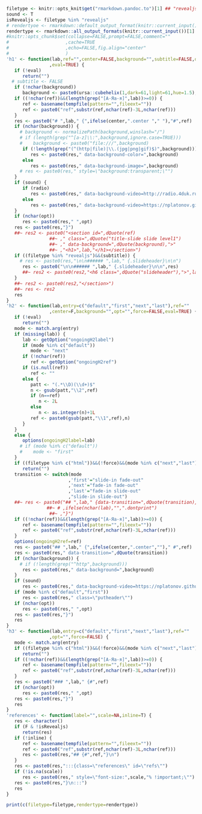 ```r
filetype <- knitr::opts_knit$get("rmarkdown.pandoc.to")[1] ## "revealjs" "html"
sound <- T
isRevealjs <- filetype %in% "revealjs"
# rendertyoe <- rmarkdown::default_output_format(knitr::current_input())$name
rendertype <- rmarkdown::all_output_formats(knitr::current_input())[1]
#knitr::opts_chunk$set(collapse=FALSE,prompt=FALSE,comment=""
#                     ,cache=TRUE
#                     ,echo=FALSE,fig.align="center"
#                     )
'h1' <- function(lab,ref="",center=FALSE,background="",subtitle=FALSE,opt="",radio=F
                ,eval=TRUE) {
   if (!eval)
      return("")
  # subtitle <- FALSE
   if (!nchar(background))
      background <- paste0(ursa::cubehelix(1,dark=61,light=61,hue=1.5),"B0")
   if ((!nchar(ref))&&(length(grep("[А-Яа-я]",lab))>=0)) {
      ref <- basename(tempfile(pattern="",fileext=""))
      ref <- paste0("ref",substr(ref,nchar(ref)-3L,nchar(ref)))
   }
   res <- paste0("# ",lab," {",ifelse(center,".center "," "),"#",ref)
   if (nchar(background)) {
     # background <- normalizePath(background,winslash="/")
     # if (length(grep("^[a-z]\\:",background,ignore.case=TRUE)))
     #    background <- paste0("file:///",background)
      if (!length(grep("(^(http|file)|\\.(jpg|png|gif)$)",background)))
         res <- paste0(res," data-background-color=",background)
      else
         res <- paste0(res," data-background-image=",background)
     # res <- paste0(res," style=\"background:transparent;\"")
   }
   if (sound) {
      if (radio)
         res <- paste0(res," data-background-video=http://radio.4duk.ru/4duk64.mp3")
      else
         res <- paste0(res," data-background-video=https://nplatonov.github.io/transition-dong.mp3")
   }
   if (nchar(opt))
      res <- paste0(res," ",opt)
   res <- paste0(res,"}")
   ##~ res2 <- paste0("<section id=",dQuote(ref)
                ##~ ," class=",dQuote("title-slide slide level1")
                ##~ ," data-background=",dQuote(background),">"
                ##~ ,"<h1>",lab,"</h1></section>")
   if ((filetype %in% "revealjs")&&(subtitle)) {
     # res <- paste0(res,"\n\n###### ",lab," {.slideheader}\n\n")
      res <- paste0("\n\n###### ",lab," {.slideheader}\n\n",res)
      ##~ res2 <- paste0(res2,"<h6 class=",dQuote("slideheader"),">",lab,"</h6>")
   }
   ##~ res2 <- paste0(res2,"</section>")
   ##~ res <- res2
   res
}
'h2' <- function(lab,entry=c("default","first","next","last"),ref=""
                ,center=F,background="",opt="",force=FALSE,eval=TRUE) {
   if (!eval)
      return("")
   mode <- match.arg(entry)
   if (missing(lab)) {
      lab <- getOption("ongoingH2label")
      if (mode %in% c("default"))
         mode <- "next"
      if (!nchar(ref))
         ref <- getOption("ongoingH2ref")
      if (is.null(ref))
         ref <- ""
      else {
         patt <- "(.*\\D)(\\d+)$"
         n <- gsub(patt,"\\2",ref)
         if (n==ref)
            n <- 2L
         else
            n <- as.integer(n)+1L
         ref <- paste0(gsub(patt,"\\1",ref),n)
      }
   }
   else {
      options(ongoingH2label=lab)
     # if (mode %in% c("default"))
     #    mode <- "first"
   }
   if ((filetype %in% c("html"))&&(!force)&&(mode %in% c("next","last")))
      return("")
   transition <- switch(mode
                       ,'first'="slide-in fade-out"
                       ,'next'="fade-in fade-out"
                       ,'last'="fade-in slide-out"
                       ,"slide-in slide-out")
   ##~ res <- paste0("## ",lab," {data-transition=",dQuote(transition)," ",opt
               ##~ # ,ifelse(nchar(lab),"",".dontprint")
                ##~ ,"}")
   if ((!nchar(ref))&&(length(grep("[А-Яа-я]",lab))>=0)) {
      ref <- basename(tempfile(pattern="",fileext=""))
      ref <- paste0("ref",substr(ref,nchar(ref)-3L,nchar(ref)))
   }
   options(ongoingH2ref=ref)
   res <- paste0("## ",lab," {",ifelse(center,".center","")," #",ref)
   res <- paste0(res," data-transition=",dQuote(transition))
   if (nchar(background)) {
     # if (!length(grep("^http",background)))
      res <- paste0(res," data-background=",background)
   }
   if (sound)
      res <- paste0(res," data-background-video=https://nplatonov.github.io/transition-ding.mp3")
   if (mode %in% c("default","first"))
      res <- paste0(res," class=\"putheader\"")
   if (nchar(opt))
      res <- paste0(res," ",opt)
   res <- paste0(res,"}")
   res
}
'h3' <- function(lab,entry=c("default","first","next","last"),ref=""
                ,opt="",force=FALSE) {
   mode <- match.arg(entry)
   if ((filetype %in% c("html"))&&(!force)&&(mode %in% c("next","last")))
      return("")
   if ((!nchar(ref))&&(length(grep("[А-Яа-я]",lab))>=0)) {
      ref <- basename(tempfile(pattern="",fileext=""))
      ref <- paste0("ref",substr(ref,nchar(ref)-3L,nchar(ref)))
   }
   res <- paste0("### ",lab," {#",ref)
   if (nchar(opt))
      res <- paste0(res," ",opt)
   res <- paste0(res,"}")
   res
}
'references' <- function(label="",scale=NA,inline=T) {
   res <- character()
   if (F & !isRevealjs)
      return(res)
   if (!inline) {
      ref <- basename(tempfile(pattern="",fileext=""))
      ref <- paste0("ref",substr(ref,nchar(ref)-3L,nchar(ref)))
      res <- paste0(res,"## {#",ref,"}\n")
   }
   res <- paste0(res,":::{class=\"references\" id=\"refs\"")
   if (!is.na(scale))
      res <- paste0(res," style=\"font-size:",scale,"% !important;\"")
   res <- paste0(res,"}\n:::")
   res
}
```

```r
print(c(filetype=filetype,rendertype=rendertype))
```
